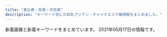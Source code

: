 ```yaml
---
title: "恵比寿・目黒・中目黒"
description: "キーワード別にの巨乳アジアン・チャイナエステ嬢情報をまとめました。"
---
```


新着画像と新着キーワードをまとめています。
2021年05月17日の情報です。

<DmmAffiliateIns />
<KeywordTable
  shops={
    [
    {
        "img_links": [
            "http://hi-msg.com/tonton/images/eve1.png",
            "http://hi-msg.com/tonton/images/sys1.jpg",
            "http://hi-msg.com/tonton/images/an_3_02.jpg",
            "http://hi-msg.com/tonton/images/an_4_01.jpg",
            "http://hi-msg.com/tonton/images/an_4_02.jpg",
            "http://hi-msg.com/tonton/images/staff_images/sl.png",
            "http://hi-msg.com/tonton/images/index_01.jpg",
            "http://hi-msg.com/tonton/images/an_3_01.jpg",
            "http://hi-msg.com/tonton/images/an_5_01.jpg",
            "http://hi-msg.com/tonton/images/staff_images/st1.jpg",
            "http://hi-msg.com/tonton/images/an_6_02.jpg",
            "http://hi-msg.com/tonton/images/r2.jpg",
            "http://hi-msg.com/tonton/images/staff_images/st5.jpg",
            "http://hi-msg.com/tonton/images/slider/slide3s.png",
            "http://hi-msg.com/tonton/images/an_6_01.jpg",
            "http://hi-msg.com/tonton/images/staff_images/st3.jpg",
            "http://hi-msg.com/tonton/images/slider/slide1s.png",
            "http://hi-msg.com/tonton/images/staff_images/st4.jpg",
            "http://hi-msg.com/tonton/images/slider/slide2s.png",
            "http://hi-msg.com/tonton/images/r3.jpg",
            "http://hi-msg.com/tonton/images/r1.jpg",
            "http://hi-msg.com/tonton/images/an_2_01.jpg",
            "http://hi-msg.com/tonton/images/r4.jpg",
            "http://hi-msg.com/tonton/images/an_1_02.jpg",
            "http://hi-msg.com/tonton/images/staff_images/st2.jpg",
            "http://hi-msg.com/tonton/images/index-1.jpg",
            "http://hi-msg.com/tonton/images/an_2_02.jpg",
            "http://hi-msg.com/tonton/images/fbb.jpg",
            "http://hi-msg.com/tonton/images/slider/slide3.png",
            "http://hi-msg.com/tonton/images/index-2.jpg",
            "http://hi-msg.com/tonton/images/qr.jpg",
            "http://hi-msg.com/tonton/images/an_5_02.jpg",
            "http://hi-msg.com/tonton/images/slider/slide2.png",
            "http://hi-msg.com/tonton/images/an_1_01.jpg",
            "http://hi-msg.com/tonton/images/slider/slide1.png"
        ],
        "keywords": {
            "83": 7,
            "85": 7,
            "C": 7,
            "86": 17,
            "E": 5,
            "D": 19
        },
        "station": "JR\u6075\u6bd4\u5bff\u99c5\u897f\u53e3",
        "url": "http://hi-msg.com/tonton/",
        "name": "\u30c8\u30f3\u30c8\u30f3"
    },
    {
        "name": "\u7652\u3057\u5bb6",
        "img_links": [
            "http://www.oasis.esjoho.com/img/ttl_news.png",
            "http://www.oasis.esjoho.com/img/btn_side_mobile.jpg",
            "http://www.oasis.esjoho.com/img/btn_blog.png",
            "http://www.oasis.esjoho.com/img/goback.jpg",
            "http://www.oasis.esjoho.com/img/tel.png",
            "http://www.oasis.esjoho.com/img/pickup.jpg",
            "http://www.oasis.esjoho.com/files/004.jpg",
            "http://www.oasis.esjoho.com/files/004-02.jpg",
            "http://www.oasis.esjoho.com/files/005.jpg",
            "http://www.oasis.esjoho.com/img/ttl_info.png",
            "http://www.oasis.esjoho.com/files/001-02.jpg",
            "http://www.oasis.esjoho.com/files/001.jpg",
            "http://www.oasis.esjoho.com/files/005-02.jpg",
            "http://www.oasis.esjoho.com/files/002.jpg",
            "http://www.oasis.esjoho.com/files/002-02.jpg"
        ],
        "keywords": {
            "86": 2,
            "85": 2,
            "C": 14,
            "87": 4,
            "D": 6
        },
        "station": "\u897f\u5c0f\u5c71\u99c5",
        "url": "http://www.oasis.esjoho.com/"
    },
    {
        "station": "JR\u76ee\u9ed2\u99c5\u897f\u53e3",
        "keywords": {},
        "name": "OnlyOne",
        "img_links": [],
        "url": "http://onlyone.tyo.cm/"
    },
    {
        "img_links": [
            "https://meguro-babel.com/images/topimg4.jpg",
            "https://meguro-babel.com/girl/8.jpg",
            "https://meguro-babel.com/girl/24.jpg",
            "https://meguro-babel.com/images/room/photo04.jpg",
            "https://meguro-babel.com/images/room/photo01.jpg",
            "https://meguro-babel.com/images/room/photo03.jpg",
            "https://meguro-babel.com/girl/5.jpg",
            "https://meguro-babel.com/girl/9.jpg",
            "https://meguro-babel.com/topics/img/145-1.jpg",
            "https://meguro-babel.com/girl/7.jpg",
            "https://meguro-babel.com/topics/img/157-1.jpg",
            "https://meguro-babel.com/girl/21.jpg",
            "https://meguro-babel.com/topics/img/156-1.jpg",
            "https://meguro-babel.com/images/room/photo02.jpg",
            "https://meguro-babel.com/girl/1.jpg",
            "https://meguro-babel.com/girl/4.jpg",
            "https://meguro-babel.com/girl/15.jpg",
            "https://meguro-babel.com/images/qr.jpg",
            "https://meguro-babel.com/images/img_1.jpg"
        ],
        "url": "https://meguro-babel.com/",
        "station": "JR\u76ee\u9ed2\u99c5\u6771\u53e3",
        "keywords": {},
        "name": "\u30d0\u30d9\u30eb"
    },
    {
        "name": "Angel-\u30a8\u30f3\u30b8\u30a7\u30eb-",
        "station": "JR\u76ee\u9ed2\u99c5\u6771\u53e3",
        "url": "http://angel.jpn.cm/",
        "keywords": {
            "85": 2,
            "C": 14,
            "87": 2,
            "E": 1,
            "D": 7,
            "86": 4
        },
        "img_links": [
            "http://angel.jpn.cm/photos/sites/3/2019/07/2019071016030711.jpg",
            "http://angel.jpn.cm/images/room2.jpg",
            "http://angel.jpn.cm/photos/sites/3/2019/07/2019071213431954.jpg",
            "http://angel.jpn.cm/photos/sites/3/2019/12/2019122718552413.jpg",
            "http://angel.jpn.cm/images/s_news.png",
            "http://angel.jpn.cm/photos/sites/3/2020/09/2020092511154515.jpg",
            "http://angel.jpn.cm/photos/sites/3/2019/12/2019122718552333.jpg",
            "http://angel.jpn.cm/images/room5.jpg",
            "http://angel.jpn.cm/images/nbj3.jpg",
            "http://angel.jpn.cm/images/info.jpg",
            "http://angel.jpn.cm/images/girl-z1.jpg",
            "http://angel.jpn.cm/images/top02.jpg",
            "http://angel.jpn.cm/images/room7.jpg",
            "http://angel.jpn.cm/images/mobile.jpg",
            "http://angel.jpn.cm/images/s_staff.png",
            "http://angel.jpn.cm/photos/sites/3/2020/06/2020061515170635.jpg",
            "http://angel.jpn.cm/photos/sites/3/2021/02/2021022516024747.jpg",
            "http://angel.jpn.cm/images/top01.jpg",
            "http://angel.jpn.cm/photos/sites/3/2021/02/2021021714005240.jpg",
            "http://angel.jpn.cm/images/room3.jpg",
            "http://angel.jpn.cm/images/girl-z2.jpg",
            "http://angel.jpn.cm/photos/sites/3/2019/12/2019122718552430.jpg",
            "http://angel.jpn.cm/images/s_link.png",
            "http://cdn.dino-es.com/images/logo/150x40DinoEs.png",
            "http://angel.jpn.cm/images/room1.jpg",
            "http://angel.jpn.cm/images/room4.jpg",
            "http://angel.jpn.cm/images/s_mobile.png",
            "http://angel.jpn.cm/photos/sites/3/2019/10/2019100910242499.jpg",
            "http://angel.jpn.cm/photos/sites/3/2019/11/2019111814073465.jpg",
            "http://angel.jpn.cm/photos/sites/3/2019/11/201911181407260.jpg",
            "http://angel.jpn.cm/images/s_pick.png",
            "http://angel.jpn.cm/images/room6.jpg"
        ]
    },
    {
        "station": "JR\u6075\u6bd4\u5bff\u99c5\u897f\u53e3",
        "img_links": [
            "http://www.ourstarts.site/uploads/200729/1-200H9140Q13E.jpg",
            "http://www.ourstarts.site/templets/default/picture/staff.png",
            "http://www.ourstarts.site/uploads/allimg/200729/1-200H9141912.jpg",
            "http://www.ourstarts.site/uploads/200729/1-200H9141612609.jpg",
            "http://www.ourstarts.site/uploads/180917/1-1P91G6122J28.jpg",
            "http://www.ourstarts.site/templets/default/picture/timg (1).png",
            "http://www.ourstarts.site/uploads/allimg/200729/1-200H9141213.jpg",
            "http://www.ourstarts.site/templets/default/picture/tel_contact.png",
            "http://www.ourstarts.site/templets/default/picture/right.png",
            "http://www.ourstarts.site/templets/default/picture/foot_tel.png",
            "http://www.ourstarts.site/templets/default/picture/news.png",
            "http://www.ourstarts.site/uploads/200729/1-200H9140K5J4.jpg",
            "http://www.ourstarts.site/templets/default/picture/head_tell.png",
            "http://www.ourstarts.site/templets/default/images/t2.jpg",
            "http://www.ourstarts.site/uploads/allimg/200729/1-200H9141229.jpg",
            "http://www.ourstarts.site/templets/default/images/t1.jpg",
            "http://www.ourstarts.site/templets/default/images/t3.jpg",
            "http://www.ourstarts.site/templets/default/picture/close.png"
        ],
        "name": "\u30cb\u30e3\u30fc\u30cb\u30e3\u30fc",
        "url": "http://www.ourstarts.site/",
        "keywords": {}
    },
    {
        "url": "http://victoria.tyo.cm/",
        "name": "Victoria\u30fb\u30d3\u30af\u30c8\u30ea\u30a2",
        "img_links": [
            "http://victoria.tyo.cm/photos/sites/13/2020/01/2020012005552622.jpg",
            "http://victoria.tyo.cm/photos/sites/13/2019/02/2019021206543056.jpg",
            "http://victoria.tyo.cm/images/s_staff.png",
            "http://victoria.tyo.cm/photos/sites/13/2019/10/2019100904082968.jpg",
            "http://victoria.tyo.cm/photos/sites/13/2020/02/2020020104570910.jpg",
            "http://victoria.tyo.cm/photos/sites/13/2020/01/2020011104241542.jpg",
            "http://victoria.tyo.cm/images/room1.jpg",
            "http://victoria.tyo.cm/images/room2.jpg",
            "http://victoria.tyo.cm/photos/sites/13/2019/12/2019120904521737.jpg",
            "https://www.a-side.com/ad/koko/include/banner/koko_125x125.png",
            "http://victoria.tyo.cm/images/face.jpg",
            "http://victoria.tyo.cm/images/pick.jpg",
            "http://victoria.tyo.cm/photos/sites/13/2019/12/2019120106181894.jpg",
            "http://victoria.tyo.cm/images/room4.jpg",
            "http://victoria.tyo.cm/photos/sites/13/2021/02/2021021509575615.jpg",
            "http://victoria.tyo.cm/photos/sites/13/2019/10/2019101403232834.jpg",
            "http://victoria.tyo.cm/photos/sites/13/2019/06/2019061005275095.jpg",
            "http://victoria.tyo.cm/photos/sites/13/2020/01/2020011205500461.jpg",
            "http://victoria.tyo.cm/photos/sites/13/2019/02/2019021407162693.jpg",
            "http://victoria.tyo.cm/photos/sites/13/2020/03/2020031904101259.jpg",
            "http://victoria.tyo.cm/photos/sites/13/2018/12/2018121502493814.jpg",
            "http://victoria.tyo.cm/images/mobile.jpg",
            "http://victoria.tyo.cm/images/top.jpg",
            "http://victoria.tyo.cm/photos/sites/13/2018/12/2018121502493879.jpg",
            "http://victoria.tyo.cm/photos/sites/13/2020/02/202002030340133.jpg",
            "http://victoria.tyo.cm/photos/sites/13/2018/12/2018121502493953.jpg",
            "http://victoria.tyo.cm/photos/sites/13/2019/12/2019120904521188.jpg",
            "http://victoria.tyo.cm/photos/sites/13/2019/02/2019022703022355.jpg",
            "http://victoria.tyo.cm/photos/sites/13/2019/01/2019010506292922.jpg",
            "http://victoria.tyo.cm/photos/sites/13/2019/12/2019120406433710.jpg",
            "http://victoria.tyo.cm/photos/sites/13/2019/01/2019012108071242.jpg",
            "http://victoria.tyo.cm/photos/sites/13/2018/12/2018122701570643.jpg",
            "http://victoria.tyo.cm/photos/sites/13/2019/05/201905100639429.jpg",
            "http://victoria.tyo.cm/photos/sites/13/2019/04/2019040304024424.jpg",
            "http://victoria.tyo.cm/photos/sites/13/2020/10/2020100803550565.jpg",
            "http://victoria.tyo.cm/photos/sites/13/2019/07/2019070206503156.jpg",
            "http://victoria.tyo.cm/photos/sites/13/2019/04/2019041807165826.jpg",
            "http://victoria.tyo.cm/photos/sites/13/2018/12/2018122701570616.jpg",
            "http://victoria.tyo.cm/photos/sites/13/2019/01/2019012509505197.jpg",
            "http://victoria.tyo.cm/photos/sites/13/2018/12/2018122904422525.jpg",
            "http://victoria.tyo.cm/photos/sites/13/2020/02/2020021307433041.jpg",
            "http://victoria.tyo.cm/photos/sites/13/2019/10/2019100904083557.jpg",
            "http://victoria.tyo.cm/photos/sites/13/2018/12/2018121502493847.jpg",
            "http://victoria.tyo.cm/images/news.jpg",
            "http://victoria.tyo.cm/images/room3.jpg",
            "http://victoria.tyo.cm/photos/sites/13/2019/08/2019080607062415.jpg",
            "http://victoria.tyo.cm/photos/sites/13/2020/01/2020012005552181.jpg",
            "http://victoria.tyo.cm/photos/sites/13/2019/01/2019011103510521.jpg",
            "http://victoria.tyo.cm/photos/sites/13/2019/01/2019012509534353.jpg"
        ],
        "station": "JR\u76ee\u9ed2\u99c5\u6771\u53e3",
        "keywords": {
            "82": 1,
            "E": 3,
            "85": 8,
            "D": 16,
            "83": 8,
            "F": 1,
            "87": 3,
            "93": 1,
            "C": 7,
            "86": 6,
            "G": 1,
            "89": 1
        }
    },
    {
        "station": "JR\u6075\u6bd4\u5bff\u99c5\u897f\u53e3",
        "url": "http://www.himawari-aroma.xyz/",
        "name": "\u3072\u307e\u308f\u308a",
        "img_links": [
            "http://www.himawari-aroma.xyz/images/shop/1.png",
            "http://www.himawari-aroma.xyz/images/staff/3/ami.png",
            "http://www.himawari-aroma.xyz/images/sys.jpg",
            "http://www.himawari-aroma.xyz/images/shop/4/1.jpg",
            "http://www.himawari-aroma.xyz/images/shop/4/2.jpg",
            "http://www.himawari-aroma.xyz/images/13.png",
            "http://www.himawari-aroma.xyz/images/psd/off.jpg",
            "http://www.himawari-aroma.xyz/images/staff/3/mayu.png"
        ],
        "keywords": {}
    },
    {
        "keywords": {
            "85": 5,
            "C": 7,
            "D": 40,
            "E": 13,
            "87": 3,
            "88": 7,
            "86": 38
        },
        "station": "JR\u76ee\u9ed2\u99c5\u6771\u53e3",
        "url": "http://iyashi-kokoro.info/",
        "img_links": [
            "http://iyashi-kokoro.info/img/st56.jpg",
            "http://iyashi-kokoro.info/img/s64.jpg",
            "http://iyashi-kokoro.info/i/img/s4.jpg",
            "http://iyashi-kokoro.info/img/s63.jpg",
            "http://iyashi-kokoro.info/img/st65.jpg",
            "http://iyashi-kokoro.info/i/img/st63.jpg",
            "http://iyashi-kokoro.info/i/img/st39.jpg",
            "http://iyashi-kokoro.info/img/st64.jpg",
            "http://iyashi-kokoro.info/img/s57.jpg",
            "http://iyashi-kokoro.info/img/s59.jpg",
            "http://iyashi-kokoro.info/i/img/st56.jpg",
            "http://iyashi-kokoro.info/i/img/st59.jpg",
            "http://iyashi-kokoro.info/i/img/st43.jpg",
            "http://iyashi-kokoro.info/i/img/st58.jpg",
            "http://iyashi-kokoro.info/img/st60.jpg",
            "http://iyashi-kokoro.info/i/img/st51.jpg",
            "http://iyashi-kokoro.info/i/img/st41.jpg",
            "http://iyashi-kokoro.info/img/botton.jpg",
            "http://iyashi-kokoro.info/img/st43.jpg",
            "http://iyashi-kokoro.info/i/img/st42.jpg",
            "http://iyashi-kokoro.info/i/img/st40.jpg",
            "http://iyashi-kokoro.info/i/img/r6.jpg",
            "http://iyashi-kokoro.info/i/img/st55.jpg",
            "http://iyashi-kokoro.info/img/s58.jpg",
            "http://iyashi-kokoro.info/i/img/st49.jpg",
            "http://iyashi-kokoro.info/i/img/r5.jpg",
            "http://iyashi-kokoro.info/i/img/s2.jpg",
            "http://iyashi-kokoro.info/img/st20.jpg",
            "http://iyashi-kokoro.info/i/img/r3.jpg",
            "http://iyashi-kokoro.info/img/mo.png",
            "http://iyashi-kokoro.info/i/img/st64.jpg",
            "http://iyashi-kokoro.info/i/img/st61.jpg",
            "http://iyashi-kokoro.info/img/s54.jpg",
            "http://iyashi-kokoro.info/img/st58.jpg",
            "http://iyashi-kokoro.info/img/st63.jpg",
            "http://iyashi-kokoro.info/i/img/s3.jpg",
            "http://iyashi-kokoro.info/img/s56.jpg",
            "http://iyashi-kokoro.info/img/st40.jpg",
            "http://iyashi-kokoro.info/i/img/r1.jpg",
            "http://iyashi-kokoro.info/img/st59.jpg",
            "http://iyashi-kokoro.info/i/img/st54.jpg",
            "http://iyashi-kokoro.info/i/img/st65.jpg",
            "http://iyashi-kokoro.info/img/st44.jpg",
            "http://iyashi-kokoro.info/img/st29.jpg",
            "http://iyashi-kokoro.info/img/s62.jpg",
            "http://iyashi-kokoro.info/img/st50.jpg",
            "http://iyashi-kokoro.info/img/s55.jpg",
            "http://iyashi-kokoro.info/img/st46.jpg",
            "http://iyashi-kokoro.info/i/img/st52.jpg",
            "http://iyashi-kokoro.info/img/st41.jpg",
            "http://iyashi-kokoro.info/i/img/st62.jpg",
            "http://iyashi-kokoro.info/i/img/r2.jpg",
            "http://iyashi-kokoro.info/i/img/st57.jpg",
            "http://iyashi-kokoro.info/i/img/st29.jpg",
            "http://iyashi-kokoro.info/i/img/st50.jpg",
            "http://iyashi-kokoro.info/img/s65.jpg",
            "http://iyashi-kokoro.info/img/st55.jpg",
            "http://iyashi-kokoro.info/img/st51.jpg",
            "http://iyashi-kokoro.info/img/st39.jpg",
            "http://iyashi-kokoro.info/i/img/st20.jpg",
            "http://iyashi-kokoro.info/i/img/r4.jpg",
            "http://iyashi-kokoro.info/img/s60.jpg",
            "http://iyashi-kokoro.info/img/st52.jpg",
            "http://iyashi-kokoro.info/i/img/st60.jpg",
            "http://iyashi-kokoro.info/img/st57.jpg",
            "http://iyashi-kokoro.info/img/st49.jpg",
            "http://iyashi-kokoro.info/img/st32.jpg",
            "http://iyashi-kokoro.info/img/st62.jpg",
            "http://iyashi-kokoro.info/img/s18.jpg",
            "http://iyashi-kokoro.info/i/img/s1.jpg",
            "http://iyashi-kokoro.info/img/st54.jpg",
            "http://iyashi-kokoro.info/img/fla.jpg",
            "http://iyashi-kokoro.info/i/img/st32.jpg",
            "http://iyashi-kokoro.info/img/cam.jpg",
            "http://iyashi-kokoro.info/img/s61.jpg",
            "http://iyashi-kokoro.info/i/img/st44.jpg",
            "http://iyashi-kokoro.info/img/st42.jpg",
            "http://iyashi-kokoro.info/i/img/st53.jpg",
            "http://iyashi-kokoro.info/img/st61.jpg",
            "http://iyashi-kokoro.info/img/st53.jpg"
        ],
        "name": "\u307f\u3086\u304d"
    },
    {
        "img_links": [
            "http://kintsuki.este88.com/gals/rei1.jpg",
            "http://kintsuki.este88.com/gals/momo1.jpg",
            "http://kintsuki.este88.com/gals/kaori1.jpg",
            "http://kintsuki.este88.com/gals/koyuki1.jpg",
            "http://kintsuki.este88.com/images/ph1.jpg",
            "http://kintsuki.este88.com/gals/mika1.jpg",
            "http://kintsuki.este88.com/images/r02.jpg",
            "http://kintsuki.este88.com/gals/kixyoko1.jpg",
            "http://kintsuki.este88.com/gals/kana1.jpg",
            "http://kintsuki.este88.com/images/r04.jpg",
            "http://kintsuki.este88.com/images/r01.jpg",
            "http://kintsuki.este88.com/gals/yuyu1.jpg",
            "http://kintsuki.este88.com/gals/rina1.jpg"
        ],
        "name": "\u91d1\u306e\u6708",
        "station": "JR\u76ee\u9ed2\u99c5\u6771\u53e3",
        "keywords": {},
        "url": "http://kintsuki.este88.com/"
    },
    {
        "name": "With you\u30fb\u30a6\u30a3\u30ba\u30e6\u30fc",
        "keywords": {
            "D": 15,
            "C": 30
        },
        "station": "JR\u76ee\u9ed2\u99c5\u6771\u53e3",
        "url": "http://with-you.tyo.cm",
        "img_links": [
            "http://with-you.tyo.cm/photos/sites/6/2019/03/2019030615474648.jpg",
            "http://with-you.tyo.cm/photos/sites/6/2019/11/2019110806175615.jpg",
            "http://with-you.tyo.cm/photos/sites/6/2019/11/2019110606012817.jpg",
            "http://with-you.tyo.cm/photos/sites/6/2019/11/2019110806175734.jpg",
            "http://with-you.tyo.cm/photos/sites/6/2019/11/2019111915264240.jpg",
            "http://with-you.tyo.cm/images/s_staff.jpg",
            "http://with-you.tyo.cm/photos/sites/6/2019/11/2019110107572662.jpg",
            "http://with-you.tyo.cm/photos/sites/6/2019/10/2019102716505281.jpg",
            "http://with-you.tyo.cm/photos/sites/6/2019/11/2019110108001772.jpg",
            "http://with-you.tyo.cm/images/s_recuit.jpg",
            "http://with-you.tyo.cm/photos/sites/6/2020/06/2020061515330329.jpg",
            "http://with-you.tyo.cm/photos/sites/6/2019/11/2019112214503286.jpg",
            "http://with-you.tyo.cm/images/s_news.jpg",
            "http://with-you.tyo.cm/photos/sites/6/2019/11/2019112517121980.jpg",
            "http://with-you.tyo.cm/photos/sites/6/2020/03/2020032714542799.jpg",
            "http://with-you.tyo.cm/images/top.png",
            "http://with-you.tyo.cm/photos/sites/6/2019/10/2019102716505124.jpg",
            "http://with-you.tyo.cm/photos/sites/6/2019/11/2019110107573374.jpg",
            "http://with-you.tyo.cm/photos/sites/6/2019/02/2019021816155116.jpg",
            "http://with-you.tyo.cm/photos/sites/6/2019/02/2019021818404723.jpg",
            "http://with-you.tyo.cm/photos/sites/6/2019/12/2019121017051597.jpg",
            "http://with-you.tyo.cm/photos/sites/6/2021/04/2021041715082929.jpg",
            "http://with-you.tyo.cm/photos/sites/6/2019/06/2019060510455732.jpg",
            "http://with-you.tyo.cm/images/s_link.jpg",
            "http://with-you.tyo.cm/photos/sites/6/2019/11/2019112214502832.jpg",
            "http://with-you.tyo.cm/photos/sites/6/2019/02/2019021818395644.jpg",
            "http://with-you.tyo.cm/photos/sites/6/2020/03/2020032714573892.jpg",
            "http://with-you.tyo.cm/photos/sites/6/2019/12/2019121914290210.jpg",
            "http://with-you.tyo.cm/images/s_pick.jpg",
            "http://with-you.tyo.cm/photos/sites/6/2019/12/2019121017051599.jpg",
            "http://with-you.tyo.cm/photos/sites/6/2019/11/2019112916075124.jpg",
            "http://with-you.tyo.cm/photos/sites/6/2020/06/2020061515324852.jpg",
            "http://with-you.tyo.cm/photos/sites/6/2019/11/2019111915264046.jpg",
            "http://with-you.tyo.cm/photos/sites/6/2019/11/2019112517122617.jpg",
            "http://with-you.tyo.cm/photos/sites/6/2019/12/2019121914290846.jpg",
            "http://with-you.tyo.cm/photos/sites/6/2020/09/2020092511214697.jpg",
            "http://with-you.tyo.cm/photos/sites/6/2019/02/2019021816145119.jpg"
        ]
    },
    {
        "url": "http://nakamegurofun.com/",
        "keywords": {
            "C": 1,
            "88": 1,
            "D": 5,
            "87": 4,
            "85": 1
        },
        "name": "Flower \uff5e\u30d5\u30e9\u30ef\u30fc\uff5e",
        "img_links": [
            "http://nakamegurofun.com/files/0054f22.jpg",
            "http://nakamegurofun.com/images/shop/shop02.jpg",
            "http://nakamegurofun.com/files/0034f22.jpg",
            "http://nakamegurofun.com/images/shop/shop03.jpg",
            "http://nakamegurofun.com/files/005fa9d.jpg",
            "http://nakamegurofun.com/files/006-020964.jpg",
            "http://nakamegurofun.com/files/005-030964.jpg",
            "http://nakamegurofun.com/images/xian.png",
            "http://nakamegurofun.com/images/s5.jpg",
            "http://nakamegurofun.com/images/main_top.png",
            "http://nakamegurofun.com/files/0074f22.jpg",
            "http://nakamegurofun.com/files/0064f22.jpg",
            "http://nakamegurofun.com/files/0080964.jpg",
            "http://nakamegurofun.com/images/zi_massage.png",
            "http://nakamegurofun.com/files/003-030964.jpg",
            "http://nakamegurofun.com/files/002fa9d.jpg",
            "http://nakamegurofun.com/images/zi_staff.png",
            "http://nakamegurofun.com/files/0084f22.jpg",
            "http://nakamegurofun.com/files/007-020964.jpg",
            "http://nakamegurofun.com/images/tel.png",
            "http://nakamegurofun.com/images/main_bottom.png",
            "http://nakamegurofun.com/files/002-020964.jpg",
            "http://nakamegurofun.com/files/003-020964.jpg",
            "http://nakamegurofun.com/files/008-020964.jpg",
            "http://nakamegurofun.com/files/003fa9d.jpg",
            "http://nakamegurofun.com/files/005-020964.jpg",
            "http://nakamegurofun.com/files/007fa9d.jpg",
            "http://nakamegurofun.com/images/shop/shop04.jpg",
            "http://nakamegurofun.com/files/0070964.jpg",
            "http://nakamegurofun.com/files/002-030964.jpg",
            "http://nakamegurofun.com/files/008-030964.jpg",
            "http://nakamegurofun.com/files/0024f22.jpg",
            "http://nakamegurofun.com/images/s2.jpg",
            "http://nakamegurofun.com/files/007-030964.jpg",
            "http://nakamegurofun.com/files/0020964.jpg",
            "http://nakamegurofun.com/images/shop/shop01.jpg",
            "http://nakamegurofun.com/images/infotiao1.jpg",
            "http://nakamegurofun.com/files/008fa9d.jpg",
            "http://nakamegurofun.com/files/0050964.jpg",
            "http://nakamegurofun.com/files/006fa9d.jpg",
            "http://nakamegurofun.com/images/s1.jpg",
            "http://nakamegurofun.com/files/006-030964.jpg",
            "http://nakamegurofun.com/files/0060964.jpg",
            "http://nakamegurofun.com/images/s4.jpg",
            "http://nakamegurofun.com/images/service91a6.png",
            "http://nakamegurofun.com/images/s3.jpg",
            "http://nakamegurofun.com/files/0030964.jpg"
        ],
        "station": "\u4e2d\u76ee\u9ed2\u99c5\u897f\u53e3"
    },
    {
        "url": "http://sakuram.jpest.net/",
        "name": "\u685c\u6e80\u958b",
        "keywords": {
            "86": 1,
            "C": 1,
            "E": 1
        },
        "img_links": [
            "http://sakuram.jpest.net/images/sp_tit_pro.jpg",
            "http://sakuramadmin.jpest.net/uploads//2021031911175546-e1616152759491.jpeg",
            "http://sakuramadmin.jpest.net/uploads//2021031911065558-e1616152029628.jpeg",
            "http://sakuram.jpest.net/images/sp_tit_new.jpg",
            "http://sakuram.jpest.net/images/c3.jpg",
            "http://sakuramadmin.jpest.net/uploads//2021051616285979-e1621182557998.jpeg",
            "http://sakuram.jpest.net/images/c7.jpg",
            "http://sakuram.jpest.net/images/sp_tit_staff.jpg",
            "http://sakuram.jpest.net/images/sp_tit_massage.jpg",
            "http://sakuram.jpest.net/images/c1.jpg",
            "http://sakuram.jpest.net/images/tit_massage.jpg",
            "http://sakuram.jpest.net/images/tel.png",
            "http://sakuram.jpest.net/images/tit_sch.jpg",
            "http://sakuram.jpest.net/images/c6.jpg",
            "http://sakuram.jpest.net/images/acc.jpg",
            "http://sakuramadmin.jpest.net/uploads//2021051616283953-e1621182530874.jpeg",
            "http://sakuramadmin.jpest.net/uploads//2021033115122354-e1617203553449.jpeg",
            "http://sakuramadmin.jpest.net/uploads//2021031911110584-e1616152277976.jpeg",
            "http://sakuram.jpest.net/images/c2.jpg",
            "http://sakuramadmin.jpest.net/uploads//2021051404342418-e1620966876658.jpeg",
            "http://sakuram.jpest.net/images/tit_pro.jpg",
            "http://sakuram.jpest.net/images/c4.jpg",
            "http://sakuram.jpest.net/images/c5.jpg",
            "http://sakuram.jpest.net/images/sp_tit_pick.jpg",
            "http://sakuram.jpest.net/images/c8.jpg",
            "http://sakuramadmin.jpest.net/uploads//2021050608205136-e1620289297840.jpeg",
            "http://sakuramadmin.jpest.net/uploads//2021031911072093-e1616152076234.jpeg",
            "http://sakuram.jpest.net/images/top.jpg",
            "http://sakuramadmin.jpest.net/uploads//2021031916241575-scaled.jpeg",
            "http://sakuramadmin.jpest.net/uploads//2021033115115727-e1617203531417.jpeg",
            "http://sakuramadmin.jpest.net/uploads//2021031911185719-e1616152747951.jpeg",
            "http://sakuram.jpest.net/images/tit_new.jpg",
            "http://sakuram.jpest.net/images/tit_staff.jpg",
            "http://sakuramadmin.jpest.net/uploads//2021032109570330-e1616320636156.jpeg",
            "http://sakuramadmin.jpest.net/uploads//2021031911082377-e1616152110616.jpeg",
            "http://sakuram.jpest.net/images/c9.jpg"
        ],
        "station": "JR\u6075\u6bd4\u5bff\u897f\u53e3"
    },
    {
        "station": "JR\u76ee\u9ed2\u99c5\u6771\u53e3",
        "url": "http://relacute.tyo.cm/",
        "keywords": {},
        "name": "RelaCute \u30ea\u30e9\u30ad\u30e5\u30fc\u30c8",
        "img_links": []
    }
]
}
/>
<DmmAffiliateScript />
